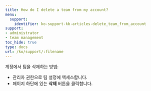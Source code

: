 ---
title: How do I delete a team from my account?
menu:
  support:
    identifier: ko-support-kb-articles-delete_team_from_account
support:
- administrator
- team management
toc_hide: true
type: docs
url: /ko/support/:filename
---

계정에서 팀을 삭제하는 방법:

- 관리자 권한으로 팀 설정에 엑세스합니다.
- 페이지 하단에 있는 **삭제** 버튼을 클릭합니다.
